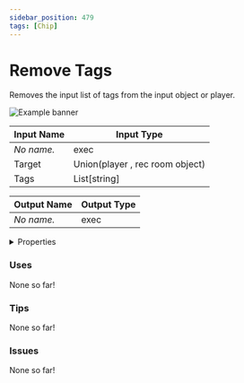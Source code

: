 ```yaml
---
sidebar_position: 479
tags: [Chip]
---
```


# Remove Tags

Removes the input list of tags from the input object or player.



![Example banner](./assets/fb368814-daaf-475f-ae08-1d01b9d63b8e.svg)

| Input Name | Input Type |
|-----------|-----------|
| *No name.* | exec |
| Target | Union(player , rec room object) |
| Tags | List[string] |

| Output Name | Output Type |
|-----------|-----------|
| *No name.* | exec |


<details>
  <summary>Properties</summary>
  <div>
    <div>
    <table>
      <thead>
        <tr>
          <th>Is beta required?</th>
          <th>❌</th>
        </tr>
        <tr>
          <th>Is this chip a trolling risk?</th>
          <th>❌</th>
        </tr>
        <tr>
          <th>Chip UUPD</th>
          <th>._uuid</th>
        </tr>
      </thead>
    </table>
    </div>
  </div>
</details>

### Uses

None so far!

### Tips

None so far!

### Issues

None so far!